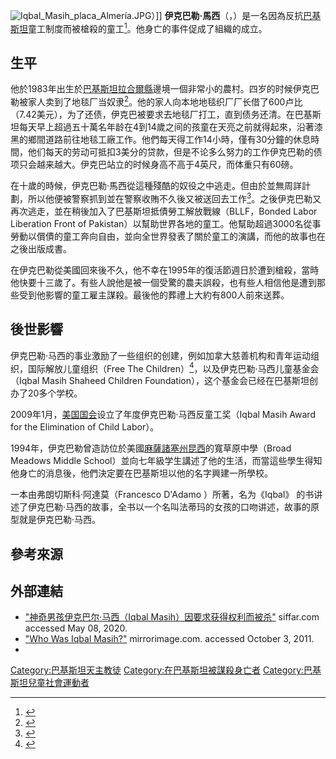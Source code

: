 [[File:Iqbal_Masih_placa_Almería.JPG|thumb]]）]]
'''伊克巴勒·馬西'''（{{lang-ur|اقبال مسیح}}，{{bd|1983年||1995年|4月16日|catIdx=M}}）是一名因為反抗[[巴基斯坦|巴基斯坦]]童工制度而被槍殺的童工<ref>{{cite web |url=http://iipdigital.ait.org.tw/st/chinese/article/2008/12/20081210090533ajesrom.6537592.html#axzz2LbYSja9j |language=zh |title=馬利蘭州小學生積極幫助全世界兒童 |publisher=IIP Digital |date=2008-12-08 |accessdate=2013-02-22 |archive-date=2016-03-04 |archive-url=https://web.archive.org/web/20160304123210/http://iipdigital.ait.org.tw/st/chinese/article/2008/12/20081210090533ajesrom.6537592.html#axzz2LbYSja9j |dead-url=no }}</ref>。他身亡的事件促成了{{link-en|解放兒童|Free the Children}}組織的成立。

== 生平 ==
他於1983年出生於[[巴基斯坦|巴基斯坦]][[拉合爾縣|拉合爾縣]]邊境一個非常小的農村。四岁的时候伊克巴勒被家人卖到了地毯厂当奴隶<ref name="Blair Underwood">{{cite book|title=Global Backlash: Citizen Initiatives for a Just World Economy|publisher=Rowman & Littlefield|isbn=978-0742510340|page=199|url=http://books.google.com.pk/books?id=VMv4t6-2S4UC&pg=PA199|author=Blair Underwood|editor=Robin Broad|accessdate=31 May 2013|chapter=Presentation and Acceptance of Reebok Youth in Action Award|date=20 March 2002|archive-date=2014-10-06|archive-url=https://web.archive.org/web/20141006151308/http://books.google.com.pk/books?id=VMv4t6-2S4UC&pg=PA199|dead-url=no}}</ref>。他的家人向本地地毯织厂厂长借了600卢比（7.42美元），为了还债，伊克巴被要求去地毯厂打工，直到债务还清。在巴基斯坦每天早上超過五十萬名年龄在4到14歲之间的孩童在天亮之前就得起來，沿著漆黑的鄉間道路前往地毯工廠工作。他們每天得工作14小時，僅有30分鐘的休息時間，他们每天的劳动可抵扣3美分的贷款，但是不论多么努力的工作伊克巴勒的债项只会越来越大。伊克巴站立的时候身高不高于4英尺，而体重只有60磅。

在十歲的時候，伊克巴勒·馬西從這種殘酷的奴役之中逃走。但由於並無周詳計劃，所以他便被警察抓到並在警察收賄不久後又被送回去工作<ref name="Sandy">{{cite book|title=Child Labor: A World History Companion|url=https://archive.org/details/childlaborworldh00hobb|publisher=ABC-CLIO|isbn=978-0874369564|pages=[https://archive.org/details/childlaborworldh00hobb/page/n174 153]–154|author=Sandy Hobbs|author2=Jim McKechnie |author3=Michael Lavalette |accessdate=29 May 2013|date=1 October 1999}}</ref>。之後伊克巴勒又再次逃走，並在稍後加入了巴基斯坦抵債勞工解放戰線（BLLF，Bonded Labor Liberation Front of Pakistan）以幫助世界各地的童工。他幫助超過3000名從事勞動以償債的童工奔向自由，並向全世界發表了關於童工的演講，而他的故事也在之後出版成書。

在伊克巴勒從美國回來後不久，他不幸在1995年的復活節週日於{{link-en|穆里德蓋|Muridke}}遭到槍殺，當時他快要十三歲了。有些人說他是被一個受驚的農夫誤殺，也有些人相信他是遭到那些受到他影響的童工雇主謀殺。最後他的葬禮上大約有800人前來送葬。

== 後世影響 ==
伊克巴勒·马西的事业激励了一些组织的创建，例如加拿大慈善机构和青年运动组织，国际解放儿童组织（Free The Children）<ref>{{cite news|url=http://www.libertytimes.com.tw/2010/new/sep/28/today-life3.htm|title=國際解放兒童組織小檔案|work=自由電子報|date=2010-09-28|accessdate=2013-03-01|deadurl=yes|archiveurl=https://web.archive.org/web/20111212023257/http://www.libertytimes.com.tw/2010/new/sep/28/today-life3.htm|archivedate=2011-12-12}}</ref>，以及伊克巴勒·马西儿童基金会（Iqbal Masih Shaheed Children Foundation），这个基金会已经在巴基斯坦创办了20多个学校。

2009年1月，[[美国国会|美国国会]]设立了年度伊克巴勒·马西反童工奖（Iqbal Masih Award for the Elimination of Child Labor）。
 
1994年，伊克巴勒曾造訪位於美國[[麻薩諸塞州|麻薩諸塞州]][[昆西_(麻薩諸塞州)|昆西]]的寬草原中學（Broad Meadows Middle School）並向七年級学生講述了他的生活，而當這些學生得知他身亡的消息後，他們決定要在巴基斯坦以他的名字興建一所學校。

一本由弗朗切斯科·阿達莫（Francesco D'Adamo ）所著，名为《Iqbal》 的书讲述了伊克巴勒·马西的故事，全书以一个名叫法蒂玛的女孩的口吻讲述，故事的原型就是伊克巴勒·马西。

==參考來源==
{{Reflist}}

==外部連結==
*[https://siffar.com/iqbal-masih-a-boy-wonder-against-child-slavery-siffar/ "神奇男孩伊克巴尔·马西（Iqbal Masih）因要求获得权利而被杀"] {{Wayback|url=https://siffar.com/iqbal-masih-a-boy-wonder-against-child-slavery-siffar/ |date=20200926230403 }} siffar.com accessed May 08, 2020.
*[http://www.mirrorimage.com/iqbal/who/who.html "Who Was Iqbal Masih?"]{{Wayback|url=http://www.mirrorimage.com/iqbal/who/who.html |date=20170814124344 }} mirrorimage.com. accessed October 3, 2011.
* {{cite news
| title = LA Times on Iqbal Masih
| last = Gannon
| first = Kathy
| url = http://articles.latimes.com/1995-05-31/business/fi-8016_1_child-labor
| accessdate = October 27, 2011
| work = Los Angeles Times
| date = 31 May 1995
| archive-date = 2018-12-24
| archive-url = https://web.archive.org/web/20181224220201/http://articles.latimes.com/1995-05-31/business/fi-8016_1_child-labor
| dead-url = no
}}

{{Authority control}}
[[Category:巴基斯坦天主教徒|Category:巴基斯坦天主教徒]]
[[Category:在巴基斯坦被謀殺身亡者|Category:在巴基斯坦被謀殺身亡者]]
[[Category:巴基斯坦兒童社會運動者|Category:巴基斯坦兒童社會運動者]]